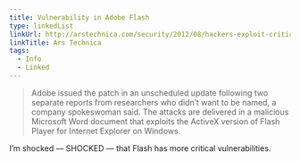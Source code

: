 ```yaml
---
title: Vulnerability in Adobe Flash
type: linkedList
linkUrl: http://arstechnica.com/security/2012/08/hackers-exploit-critical-security-bugs-in-adobe-flash-ms-office/
linkTitle: Ars Technica
tags:
  - Info
  - Linked
---
```


> Adobe issued the patch in an unscheduled update following two separate reports from researchers who didn’t want to be named, a company spokeswoman said. The attacks are delivered in a malicious Microsoft Word document that exploits the ActiveX version of Flash Player for Internet Explorer on Windows.

I’m shocked — SHOCKED — that Flash has more critical vulnerabilities.
